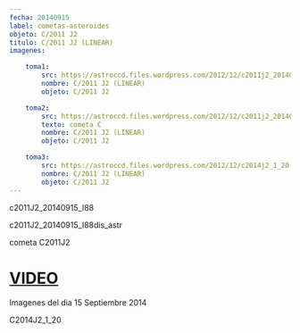 ```yaml
---
fecha: 20140915
label: cometas-asteroides
objeto: C/2011 J2
titulo: C/2011 J2 (LINEAR)
imagenes:

	toma1:
		src: https://astroccd.files.wordpress.com/2012/12/c2011j2_20140915_i88.jpg
		nombre: C/2011 J2 (LINEAR)
		objeto: C/2011 J2

	toma2:
		src: https://astroccd.files.wordpress.com/2012/12/c2011j2_20140915_i88dis_astr.jpg
		texto: cometa C
		nombre: C/2011 J2 (LINEAR)
		objeto: C/2011 J2

	toma3:
		src: https://astroccd.files.wordpress.com/2012/12/c2014j2_1_20.jpg
		nombre: C/2011 J2 (LINEAR)
		objeto: C/2011 J2
---
```


<Imagen src="https://astroccd.files.wordpress.com/2012/12/c2011j2_20140915_i88.jpg" />

c2011J2_20140915_I88
<Imagen src="https://astroccd.files.wordpress.com/2012/12/c2011j2_20140915_i88dis_astr.jpg" />

c2011J2_20140915_I88dis_astr

cometa C2011J2
# <a href="http://youtu.be/po6as9H-_hk" target="_blank" > VIDEO</a>
Imagenes del dia 15 Septiembre 2014
<Imagen src="https://astroccd.files.wordpress.com/2012/12/c2014j2_1_20.jpg" />

C2014J2_1_20